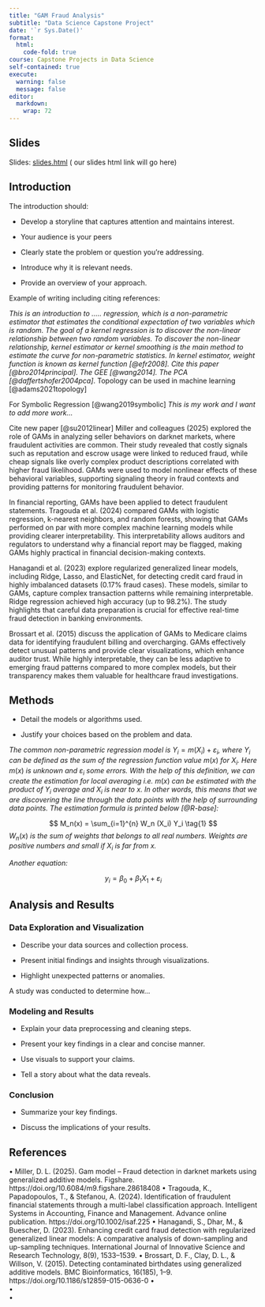 ```yaml
---
title: "GAM Fraud Analysis"
subtitle: "Data Science Capstone Project"
date: '`r Sys.Date()'
format: 
  html:
    code-fold: true
course: Capstone Projects in Data Science
self-contained: true
execute: 
  warning: false
  message: false
editor:
  markdown: 
    wrap: 72
---
```


## Slides 

Slides: [slides.html](slides.html){target="_blank"} ( our slides html
link will go here)

## Introduction

The introduction should:

-   Develop a storyline that captures attention and maintains interest.

-   Your audience is your peers

-   Clearly state the problem or question you're addressing.

<!-- -->

-   Introduce why it is relevant needs.

-   Provide an overview of your approach.

Example of writing including citing references:

*This is an introduction to ..... regression, which is a non-parametric
estimator that estimates the conditional expectation of two variables
which is random. The goal of a kernel regression is to discover the
non-linear relationship between two random variables. To discover the
non-linear relationship, kernel estimator or kernel smoothing is the
main method to estimate the curve for non-parametric statistics. In
kernel estimator, weight function is known as kernel function
[@efr2008]. Cite this paper [@bro2014principal]. The GEE [@wang2014].
The PCA [@daffertshofer2004pca]*. Topology can be used in machine
learning [@adams2021topology]

For Symbolic Regression [@wang2019symbolic] *This is my work and I want
to add more work...*

Cite new paper [@su2012linear]
Miller and colleagues (2025) explored the role of GAMs in analyzing seller behaviors on darknet markets, where fraudulent activities are common. Their study revealed that costly signals such as reputation and escrow usage were linked to reduced fraud, while cheap signals like overly complex product descriptions correlated with higher fraud likelihood. GAMs were used to model nonlinear effects of these behavioral variables, supporting signaling theory in fraud contexts and providing patterns for monitoring fraudulent behavior. 

In financial reporting, GAMs have been applied to detect fraudulent statements. Tragouda et al. (2024) compared GAMs with logistic regression, k-nearest neighbors, and random forests, showing that GAMs performed on par with more complex machine learning models while providing clearer interpretability. This interpretability allows auditors and regulators to understand why a financial report may be flagged, making GAMs highly practical in financial decision-making contexts.

Hanagandi et al. (2023) explore regularized generalized linear models, including Ridge, Lasso, and ElasticNet, for detecting credit card fraud in highly imbalanced datasets (0.17% fraud cases). These models, similar to GAMs, capture complex transaction patterns while remaining interpretable. Ridge regression achieved high accuracy (up to 98.2%). The study highlights that careful data preparation is crucial for effective real-time fraud detection in banking environments.

Brossart et al. (2015) discuss the application of GAMs to Medicare claims data for identifying fraudulent billing and overcharging. GAMs effectively detect unusual patterns and provide clear visualizations, which enhance auditor trust. While highly interpretable, they can be less adaptive to emerging fraud patterns compared to more complex models, but their transparency makes them valuable for healthcare fraud investigations.





## Methods

-   Detail the models or algorithms used.

-   Justify your choices based on the problem and data.

*The common non-parametric regression model is*
$Y_i = m(X_i) + \varepsilon_i$*, where* $Y_i$ *can be defined as the sum
of the regression function value* $m(x)$ *for* $X_i$*. Here* $m(x)$ *is
unknown and* $\varepsilon_i$ *some errors. With the help of this
definition, we can create the estimation for local averaging i.e.*
$m(x)$ *can be estimated with the product of* $Y_i$ *average and* $X_i$
*is near to* $x$*. In other words, this means that we are discovering
the line through the data points with the help of surrounding data
points. The estimation formula is printed below [@R-base]:*

$$
M_n(x) = \sum_{i=1}^{n} W_n (X_i) Y_i  \tag{1}
$$$W_n(x)$ *is the sum of weights that belongs to all real numbers.
Weights are positive numbers and small if* $X_i$ *is far from* $x$*.*

*Another equation:*

$$
y_i = \beta_0 + \beta_1 X_1 +\varepsilon_i
$$

## Analysis and Results

### Data Exploration and Visualization

-   Describe your data sources and collection process.

-   Present initial findings and insights through visualizations.

-   Highlight unexpected patterns or anomalies.

A study was conducted to determine how...

### Modeling and Results

-   Explain your data preprocessing and cleaning steps.

-   Present your key findings in a clear and concise manner.

-   Use visuals to support your claims.

-   Tell a story about what the data reveals.


### Conclusion

-   Summarize your key findings.

-   Discuss the implications of your results.

## References
•	Miller, D. L. (2025). Gam model – Fraud detection in darknet markets using generalized additive models. Figshare. https://doi.org/10.6084/m9.figshare.28618408
•	Tragouda, K., Papadopoulos, T., & Stefanou, A. (2024). Identification of fraudulent financial statements through a multi-label classification approach. Intelligent Systems in Accounting, Finance and Management. Advance online publication. https://doi.org/10.1002/isaf.225
•	Hanagandi, S., Dhar, M., & Buescher, D. (2023). Enhancing credit card fraud detection with regularized generalized linear models: A comparative analysis of down-sampling and up-sampling techniques. International Journal of Innovative Science and Research Technology, 8(9), 1533–1539.
•	Brossart, D. F., Clay, D. L., & Willson, V. (2015). Detecting contaminated birthdates using generalized additive models. BMC Bioinformatics, 16(185), 1–9. https://doi.org/10.1186/s12859-015-0636-0
•	
•	
•	

